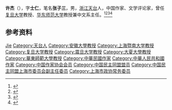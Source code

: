 {{Otheruses|other=名为许杰的其他人物|许杰}}

'''许杰'''（{{bd|1901年|9月16日|1993年|9月25日}}），字'''士仁'''，笔名'''张子三'''，男，[[浙江|浙江]][[天台县|天台]]人，中国作家、文学评论家，曾任[[复旦大学|复旦大学]]教授、[[华东师范大学|华东师范大学]]教授兼中文系主任。<ref>{{Cite book|title=20世纪中华人物名字号辞典|author=周家珍编著|publisher=法律出版社|year=2000|isbn=9787503628320|location=北京|pages=}}</ref><ref>{{Cite book|title=中华当代文化名人大辞典|author=张品兴, 殷登祥, 陈有进等主编|publisher=中国广播电视出版社|year=1992|isbn=9787504315137|location=北京|pages=}}</ref><ref>{{Cite web|title=许杰|url=https://news.jnu.edu.cn/sdjn/rw/2013/07/05/1131404982.html|accessdate=2020-07-24|work=暨南大学新闻网|archive-date=2020-07-24|archive-url=https://web.archive.org/web/20200724105457/https://news.jnu.edu.cn/sdjn/rw/2013/07/05/1131404982.html|dead-url=no}}</ref><ref>{{Cite web|title=许杰|url=http://www.chinawriter.com.cn/xdzj/727.shtml|accessdate=2020-07-24|work=中国作家网|archive-date=2020-07-24|archive-url=https://web.archive.org/web/20200724021534/http://www.chinawriter.com.cn/xdzj/727.shtml|dead-url=no}}</ref>

== 参考资料 ==
{{reflist}}

{{中国人物小作品}}

{{Authority control}}
{{DEFAULTSORT:Xu许}}
[[Category:许姓|Jie]]
[[Category:天台人|Category:天台人]]
[[Category:安徽大學教授|Category:安徽大學教授]]
[[Category:上海暨南大学教授|Category:上海暨南大学教授]]
[[Category:复旦大学教授|Category:复旦大学教授]]
[[Category:震旦大学教授|Category:震旦大学教授]]
[[Category:大夏大學教授|Category:大夏大學教授]]
[[Category:華東師範大學教授|Category:華東師範大學教授]]
[[Category:中華民國作家|Category:中華民國作家]]
[[Category:中華人民共和國作家|Category:中華人民共和國作家]]
[[Category:中国作家协会会员|Category:中国作家协会会员]]
[[Category:中国民主同盟盟员|Category:中国民主同盟盟员]]
[[Category:中国民主同盟上海市委员会副主任委员|Category:中国民主同盟上海市委员会副主任委员]]
[[Category:上海市政协常务委员|Category:上海市政协常务委员]]